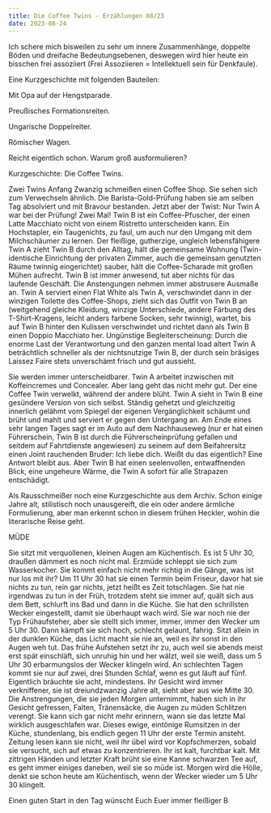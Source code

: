 ```yaml
---
title: Die Coffee Twins - Erzählungen 08/23
date: 2023-08-24
---
```

Ich schere mich bisweilen zu sehr um innere Zusammenhänge, doppelte Böden und dreifache Bedeutungsebenen, deswegen wird hier heute ein bisschen frei assoziiert (Frei Assoziieren = Intellektuell sein für Denkfaule).



Eine Kurzgeschichte mit folgenden Bauteilen: 



Mit Opa auf der Hengstparade.

Preußisches Formationsreiten.

Ungarische Doppelreiter.

Römischer Wagen.



Reicht eigentlich schon. Warum groß ausformulieren?



Kurzgeschichte: Die Coffee Twins.

Zwei Twins Anfang Zwanzig schmeißen einen Coffee Shop. Sie sehen sich zum Verwechseln ähnlich. Die Barista-Gold-Prüfung haben sie am selben Tag absolviert und mit Bravour bestanden. Jetzt aber der Twist: Nur Twin A war bei der Prüfung! Zwei Mal! Twin B ist ein Coffee-Pfuscher, der einen Latte Macchiato nicht von einem Ristretto unterscheiden kann. Ein Hochstapler, ein Taugenichts, zu faul, um auch nur den Umgang mit dem Milchschäumer zu lernen. Der fleißige, gutherzige, ungleich lebensfähigere Twin A zieht Twin B durch den Alltag, hält die gemeinsame Wohnung (Twin-identische Einrichtung der privaten Zimmer, auch die gemeinsam genutzten Räume twinnig eingerichtet) sauber, hält die Coffee-Scharade mit großen Mühen aufrecht. Twin B ist immer anwesend, tut aber nichts für das laufende Geschäft. Die Anstengungen nehmen immer abstrusere Ausmaße an. Twin A serviert einen Flat White als Twin A, verschwindet dann in der winzigen Toilette des Coffee-Shops, zieht sich das Outfit von Twin B an (weitgehend gleiche Kleidung, winzige Unterschiede, andere Färbung des T-Shirt-Kragens, leicht anders farbene Socken, sehr twinnig), wartet, bis auf Twin B hinter den Kulissen verschwindet und richtet dann als Twin B einen Doppio Macchiato her. Ungünstige Begleiterscheinung: Durch die enorme Last der Verantwortung und den ganzen mental load altert Twin A beträchtlich schneller als der nichtsnutzige Twin B, der durch sein bräsiges Laissez Faire stets unverschämt frisch und gut aussieht. 

Sie werden immer unterscheidbarer. Twin A arbeitet inzwischen mit Koffeincremes und Concealer. Aber lang geht das nicht mehr gut. Der eine Coffee Twin verwelkt, während der andere blüht. Twin A sieht in Twin B eine gesündere Version von sich selbst. Ständig gehetzt und gleichzeitig innerlich gelähmt vom Spiegel der eigenen Vergänglichkeit schäumt und brüht und mahlt und serviert er gegen den Untergang an. Am Ende eines sehr langen Tages sagt er im Auto auf dem Nachhauseweg (nur er hat einen Führerschein, Twin B ist durch die Führerscheinprüfung gefallen und seitdem auf Fahrtdienste angewiesen) zu seinem auf dem Beifahrersitz einen Joint rauchenden Bruder: Ich liebe dich. Weißt du das eigentlich? Eine Antwort bleibt aus. Aber Twin B hat einen seelenvollen, entwaffnenden Blick, eine ungeheure Wärme, die Twin A sofort für alle Strapazen entschädigt.



Als Rausschmeißer noch eine Kurzgeschichte aus dem Archiv. Schon einige Jahre alt, stilistisch noch unausgereift, die ein oder andere ärmliche Formulierung, aber man erkennt schon in diesem frühen Heckler, wohin die literarische Reise geht. 



MÜDE

Sie sitzt mit verquollenen, kleinen Augen am Küchentisch. Es ist 5 Uhr 30, draußen dämmert es noch nicht mal. Erzmüde schleppt sie sich zum Wasserkocher. Sie kommt einfach nicht mehr richtig in die Gänge, was ist nur los mit ihr? Um 11 Uhr 30 hat sie einen Termin beim Friseur, davor hat sie nichts zu tun, rein gar nichts, jetzt heißt es Zeit totschlagen. Sie hat nie irgendwas zu tun in der Früh, trotzdem steht sie immer auf, quält sich aus dem Bett, schlurft ins Bad und dann in die Küche. Sie hat den schrillsten Wecker eingestellt, damit sie überhaupt wach wird. Sie war noch nie der Typ Frühaufsteher, aber sie stellt sich immer, immer, immer den Wecker um 5 Uhr 30. Dann kämpft sie sich hoch, schlecht gelaunt, fahrig. Sitzt allein in der dunklen Küche, das Licht macht sie nie an, weil es ihr sonst in den Augen weh tut. Das frühe Aufstehen setzt ihr zu, auch weil sie abends meist erst spät einschläft, sich unruhig hin und her wälzt, weil sie weiß, dass um 5 Uhr 30 erbarmungslos der Wecker klingeln wird. An schlechten Tagen kommt sie nur auf zwei, drei Stunden Schlaf, wenn es gut läuft auf fünf. Eigentlich bräuchte sie acht, mindestens. Ihr Gesicht wird immer verkniffener, sie ist dreiundzwanzig Jahre alt, sieht aber aus wie Mitte 30. Die Anstrengungen, die sie jeden Morgen unternimmt, haben sich in ihr Gesicht gefressen, Falten, Tränensäcke, die Augen zu müden Schlitzen verengt. Sie kann sich gar nicht mehr erinnern, wann sie das letzte Mal wirklich ausgeschlafen war. Dieses ewige, eintönige Rumsitzen in der Küche, stundenlang, bis endlich gegen 11 Uhr der erste Termin ansteht. Zeitung lesen kann sie nicht, weil ihr übel wird vor Kopfschmerzen, sobald sie versucht, sich auf etwas zu konzentrieren. Ihr ist kalt, furchtbar kalt. Mit zittrigen Händen und letzter Kraft brüht sie eine Kanne schwarzen Tee auf, es geht immer einiges daneben, weil sie so müde ist. Morgen wird die Hölle, denkt sie schon heute am Küchentisch, wenn der Wecker wieder um 5 Uhr 30 klingelt.



Einen guten Start in den Tag wünscht Euch Euer immer fleißiger B